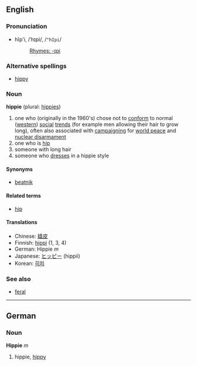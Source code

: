==English==
===Pronunciation===
*hĭp'i, /ˈhɪpi/, /<tt>"hIpi</tt>/
*:[[Rhymes:English:-ɪpi|Rhymes: -ɪpi]]

===Alternative spellings===
*[[hippy]]

===Noun===
'''hippie''' (plural: [[hippies]])

#one who (originally in the 1960's) chose not to [[conform]] to normal ([[western]]) [[social]] [[trend]]s (for example men allowing their hair to grow long), often also associated with [[campaign]]ing for [[world peace]] and [[nuclear disarmament]]
#one who is [[hip]]
#someone with long hair
#someone who [[dress]]es in a hippie style

====Synonyms====
*[[beatnik]]

====Related terms====
*[[hip]]<!-- definitely related? -->

====Translations====
*Chinese: [[嬉皮]]
*Finnish: [[hippi]] (1, 3, 4)
*German: Hippie ''m''
*Japanese: [[ヒッピー]] (hippii)
*Korean: [[히피]]

===See also===
*[[feral]]

----

==German==
===Noun===
'''Hippie''' ''m''

# hippie, [[hippy]]